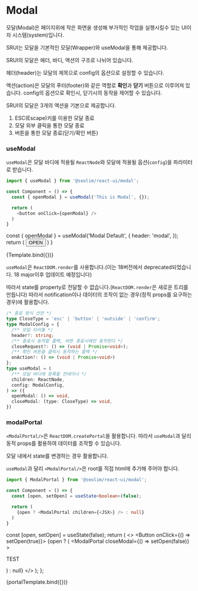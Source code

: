 
<Meta title="system/modal" component={Modal} />

# Modal

모달(Modal)은 페이지위에 작은 화면을 생성해 부가적인 작업을 실행시킬수 있는 UI이자 시스템(system)입니다.

SRUI는 모달을 기본적인 모달(Wrapper)와 useModal을 통해 제공합니다.

SRUI의 모달은 헤더, 바디, 액션의 구조로 나뉘어 있습니다.

헤더(header)는 모달의 제목으로 config의 옵션으로 설정할 수 있습니다. 

액션(action)은 모달의 푸터(footer)와 같은 역할로 **확인**과 **닫기** 버튼으로 이루어져 있습니다. config의 옵션으로 확인시, 닫기시의 동작을 제어할 수 있습니다.

SRUI의 모달은 3개의 액션을 기본으로 제공합니다.

1. ESC(Escape)키를 이용한 모달 종료
2. 모달 외부 클릭을 통한 모달 종료
3. 버튼을 통한 모달 종료(닫기/확인 버튼)

### useModal

`useModal`은 모달 바디에 적용될 `ReactNode`와 모달에 적용될 옵션(`config`)을 파라미터로 받습니다.

```typescript
import { useModal } from '@seolim/react-ui/modal';

const Component = () => {
  const { openModal } = useModal('This is Modal', {});

  return (
    <button onClick={openModal} />
  )
}
```

  const { openModal } = useModal('Modal Default', {
    header: 'modal',
  });
  return (
    <Button onClick={openModal}>OPEN</Button>
  )
}

<Canvas>
  <Story name="default"
    parameters={{ layout: 'centered' }}>
    {Template.bind({})}
  </Story>
</Canvas>

`useModal`은 `ReactDOM.render`를 사용합니다.(이는 18버전에서 deprecated되었습니다. 18 major이후 업데이트 예정입니다)

따라서 state를 property로 전달할 수 없습니다.(`ReactDOM.render`은 새로운 트리를 만듭니다) 따라서 notification이나 데이터의 조작이 없는 경우(정적 props를 요구하는 경우)에 활용합니다.

```typescript
/* 종료 방식 선언 */
type CloseType = 'esc' | 'button' | 'outside' | 'confirm';
type ModalConfig = {
  /** 모달 타이틀 */
  header?: string;
  /** 종료시 동작할 콜백, 버튼 종료시에만 동작한다 */
  closeRequest?: () => (void | Promise<void>);
  /** 확인 버튼을 클릭시 동작하는 콜백 */
  onAction?: () => (void | Promise<void>)
};
type useModal = (
  /** 모달 바디에 등록될 컨테이너 */
  children: ReactNode,
  config: ModalConfig,
) => ({
  openModal: () => void,
  closeModal: (type: CloseType) => void,
})
```

### modalPortal

`<ModalPortal/>`은 `ReactDOM.createPortal`을 활용합니다. 따라서 `useModal`과 달리 동적 props를 활용하여 데이터를 조작할 수 있습니다.

모달 내에서 state를 변경하는 경우 활용합니다.

`useModal`과 달리 `<ModalPortal/>`은 root를 직접 html에 추가해 주어야 합니다.

```typescript
import { ModalPortal } from '@seolim/react-ui/modal';

const Component = () => {
  const [open, setOpen] = useState<boolean>(false);

  return (
    {open ? <ModalPortal children={<JSX>} /> : null}
  )
}
```

  const [open, setOpen] = useState(false);
  return (
    <>
      <Button onClick={() => setOpen(true)}></Button>
      {open ? (
        <ModalPortal
          closeModal={() => setOpen(false)}
        >
          <p>TEST</p>
        </ModalPortal>
      ) : null}
    </>
  );
};

<Canvas>
  <Story name="portal"
    parameters={{ layout: 'centered' }}>
    {portalTemplate.bind({})}
  </Story>
</Canvas>

